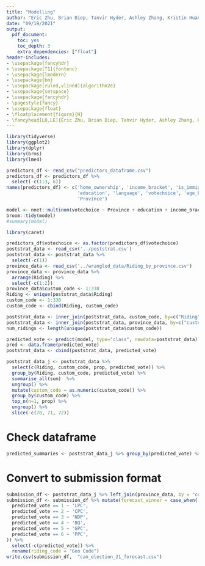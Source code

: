 ```yaml
---
title: "Modelling"
author: "Eric Zhu, Brian Diep, Tanvir Hyder, Ashley Zhang, Kristin Huang"
date: "09/19/2021"
output:
  pdf_document: 
    toc: yes
    toc_depth: 3
    extra_dependencies: ["float"]
header-includes:
- \usepackage{fancyhdr}
- \usepackage[T1]{fontenc}
- \usepackage{lmodern}
- \usepackage{bm}
- \usepackage[ruled,vlined]{algorithm2e}
- \usepackage{setspace}
- \usepackage{fancyhdr}
- \pagestyle{fancy}
- \usepackage{float}
- \floatplacement{figure}{H}
- \fancyhead[LO,LE]{Eric Zhu, Brian Diep, Tanvir Hyder, Ashley Zhang, Kristin Huang}
---
```


```r
library(tidyverse)
library(ggplot2)
library(dplyr)
library(brms)
library(lme4)

predictors_df <- read_csv("predictors_dataframe.csv")
predictors_df <- predictors_df %>%
  select(-c(1:3, 6))
names(predictors_df) <- c('home_ownership', 'income_bracket', 'is_immigrant',
                          'education', 'language', 'votechoice', 'age_bracket',
                          'Province')

```

```r
model <- nnet::multinom(votechoice ~ Province + education + income_bracket + home_ownership + language + is_immigrant + age_bracket, data = predictors_df, maxit=500)
broom::tidy(model)
#summary(model)
```

```r
library(caret)

predictors_df$votechoice <- as.factor(predictors_df$votechoice)
poststrat_data <- read_csv('../poststrat.csv')
poststrat_data <- poststrat_data %>%
  select(-c(1))
province_data <- read_csv('../wrangled_data/Riding_by_province.csv')
province_data <- province_data %>%
  arrange(Riding) %>%
  select(-c(1:2))
province_data$custom_code <- 1:338
Riding <- unique(poststrat_data$Riding)
custom_code <- 1:338
custom_code <- cbind(Riding, custom_code)

poststrat_data <- inner_join(poststrat_data, custom_code, by=c("Riding"))
poststrat_data <- inner_join(poststrat_data, province_data, by=c("custom_code"))
num_ridings <- length(unique(poststrat_data$custom_code))
```


```r
predicted_vote <- predict(model, type="class", newdata=poststrat_data)
pred <- data.frame(predicted_vote)
poststrat_data <- cbind(poststrat_data, predicted_vote)
```

```r

poststrat_data_j <- poststrat_data %>%
  select(c(Riding, custom_code, prop, predicted_vote)) %>% 
  group_by(Riding, custom_code, predicted_vote) %>%
  summarise_all(sum)  %>% 
  ungroup() %>% 
  mutate(custom_code = as.numeric(custom_code)) %>% 
  group_by(custom_code) %>% 
  top_n(n=1, prop) %>% 
  ungroup() %>%
  slice(-c(70, 71, 72))


```
# Check dataframe 
```r
predicted_summaries <- poststrat_data_j %>% group_by(predicted_vote) %>% dplyr::summarise(n =n())

```

# Convert to submission format

```r
submission_df <- poststrat_data_j %>% left_join(province_data, by = "custom_code") %>% ungroup() %>%select(c(predicted_vote, "Geo Code")) 
submission_df <- submission_df %>% mutate(forecast_winner = case_when(
  predicted_vote == 1 ~ 'LPC',
  predicted_vote == 2 ~ 'CPC',
  predicted_vote == 3 ~ 'NDP',
  predicted_vote == 4 ~ 'BQ',
  predicted_vote == 5 ~ 'GPC',
  predicted_vote == 6 ~ 'PPC',
)) %>% 
  select(-c(predicted_vote)) %>%
  rename(riding_code = "Geo Code")
write.csv(submission_df,  "can_election_21_forecast.csv")
```
